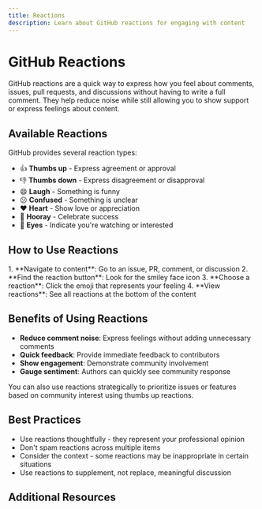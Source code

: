 ```yaml
---
title: Reactions
description: Learn about GitHub reactions for engaging with content
---
```


# GitHub Reactions

GitHub reactions are a quick way to express how you feel about comments, issues, pull requests, and discussions without having to write a full comment. They help reduce noise while still allowing you to show support or express feelings about content.

## Available Reactions

GitHub provides several reaction types:

- 👍 **Thumbs up** - Express agreement or approval
- 👎 **Thumbs down** - Express disagreement or disapproval  
- 😄 **Laugh** - Something is funny
- 😕 **Confused** - Something is unclear
- ❤️ **Heart** - Show love or appreciation
- 🎉 **Hooray** - Celebrate success
- 👀 **Eyes** - Indicate you're watching or interested

## How to Use Reactions

<Steps>
1. **Navigate to content**: Go to an issue, PR, comment, or discussion
2. **Find the reaction button**: Look for the smiley face icon
3. **Choose a reaction**: Click the emoji that represents your feeling
4. **View reactions**: See all reactions at the bottom of the content
</Steps>

## Benefits of Using Reactions

- **Reduce comment noise**: Express feelings without adding unnecessary comments
- **Quick feedback**: Provide immediate feedback to contributors
- **Show engagement**: Demonstrate community involvement
- **Gauge sentiment**: Authors can quickly see community response

<Aside type="tip">
You can also use reactions strategically to prioritize issues or features based on community interest using thumbs up reactions.
</Aside>

## Best Practices

- Use reactions thoughtfully - they represent your professional opinion
- Don't spam reactions across multiple items
- Consider the context - some reactions may be inappropriate in certain situations
- Use reactions to supplement, not replace, meaningful discussion

## Additional Resources

<CardGrid>
  <LinkCard 
    title="GitHub Docs: Using Reactions" 
    href="https://docs.github.com/en/github/collaborating-with-issues-and-pull-requests/about-reactions"
    description="Official documentation on GitHub reactions" 
  />
</CardGrid>
